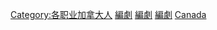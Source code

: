 {{Commonscat|Screenwriters from Canada}}

[[Category:各职业加拿大人|Category:各职业加拿大人]]
[[Category:加拿大电影|編劇]]
[[Category:加拿大作家|編劇]]
[[Category:加拿大电視|編劇]]
[[Category:各國編劇|Canada]]